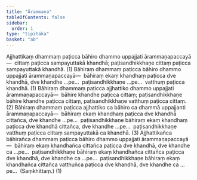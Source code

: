 ```yaml
---
title: "Ārammaṇa"
tableOfContents: false
sidebar:
  order: 1
type: "tipitaka"
basket: "ab"
---
```



<DynamicBreadcrumb />

<Division number="321">

<Paragraph number="3106">
Ajjhattikaṃ dhammaṃ paṭicca bāhiro dhammo uppajjati ārammaṇapaccayā—  cittaṃ paṭicca sampayuttakā khandhā; paṭisandhikkhaṇe cittaṃ paṭicca sampayuttakā khandhā. (1)
</Paragraph>

<Paragraph number="3107">
Bāhiraṃ dhammaṃ paṭicca bāhiro dhammo uppajjati ārammaṇapaccayā—  bāhiraṃ ekaṃ khandhaṃ paṭicca dve khandhā, dve khandhe …pe…  paṭisandhikkhaṇe …pe…  vatthuṃ paṭicca khandhā. (1)
</Paragraph>

<Paragraph number="3108">
Bāhiraṃ dhammaṃ paṭicca ajjhattiko dhammo uppajjati ārammaṇapaccayā—  bāhire khandhe paṭicca cittaṃ; paṭisandhikkhaṇe bāhire khandhe paṭicca cittaṃ, paṭisandhikkhaṇe vatthuṃ paṭicca cittaṃ. (2)
</Paragraph>

<Paragraph number="3109">
Bāhiraṃ dhammaṃ paṭicca ajjhattiko ca bāhiro ca dhammā uppajjanti ārammaṇapaccayā—  bāhiraṃ ekaṃ khandhaṃ paṭicca dve khandhā cittañca, dve khandhe …pe…  paṭisandhikkhaṇe bāhiraṃ ekaṃ khandhaṃ paṭicca dve khandhā cittañca, dve khandhe …pe…  paṭisandhikkhaṇe vatthuṃ paṭicca cittaṃ sampayuttakā ca khandhā. (3)
</Paragraph>

<Paragraph number="3110">
Ajjhattikañca bāhirañca dhammaṃ paṭicca bāhiro dhammo uppajjati ārammaṇapaccayā—  bāhiraṃ ekaṃ khandhañca cittañca paṭicca dve khandhā, dve khandhe ca …pe…  paṭisandhikkhaṇe bāhiraṃ ekaṃ khandhañca cittañca paṭicca dve khandhā, dve khandhe ca …pe…  paṭisandhikkhaṇe bāhiraṃ ekaṃ khandhañca cittañca vatthuñca paṭicca dve khandhā, dve khandhe ca …pe…  (Saṃkhittaṃ.) (1)
</Paragraph>
</Division>
